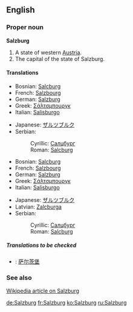==English==

===Proper noun===
{{wikipedia}}
'''Salzburg'''

# A state of western [[Austria]].
# The capital of the state of Salzburg.

====Translations====
{{trans-top|state}}
*Bosnian: [[Salcburg]] {{m}}
*French: [[Salzbourg]]
*German: [[Salzburg#German|Salzburg]]
*Greek: [[Σάλτσμπουργκ]]
*Italian: [[Salisburgo]]
{{trans-mid}}
*Japanese: [[ザルツブルク]]
*Serbian:
*:Cyrillic: [[Салцбург]] {{m}}
*:Roman: [[Salcburg]] {{m}}
{{trans-bottom}}

{{trans-top|capital}}
*Bosnian: [[Salcburg]] {{m}}
*French: [[Salzbourg]]
*German: [[Salzburg#German|Salzburg]]
*Greek: [[Σάλτσμπουργκ]]
*Italian: [[Salisburgo]] {{f}}
{{trans-mid}}
*Japanese: [[ザルツブルク]]
*Latvian: [[Zalcburga]] {{f}}
*Serbian:
*:Cyrillic: [[Салцбург]] {{m}}
*:Roman: [[Salcburg]] {{m}}
{{trans-bottom}}

=====Translations to be checked=====
<!--Remove this section once all of the translations below have been moved into the tables above.-->
{{checktrans}}
*{{ttbc|Chinese}}: [[萨尔茨堡]]

===See also===
[[w:Salzburg|Wikipedia article on Salzburg]]

[[de:Salzburg]]
[[fr:Salzburg]]
[[ko:Salzburg]]
[[ru:Salzburg]]